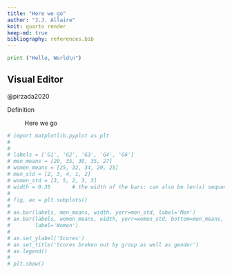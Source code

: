 ```yaml
---
title: "Here we go"
author: "J.J. Allaire"
knit: quarto render
keep-md: true
bibliography: references.bib
---
```


```python
print ("Hello, World\n")
```


## Visual Editor

@pirzada2020

Definition

: Here we go

```python
# import matplotlib.pyplot as plt
# 
# 
# labels = ['G1', 'G2', 'G3', 'G4', 'G6']
# men_means = [20, 35, 30, 35, 27]
# women_means = [25, 32, 34, 20, 25]
# men_std = [2, 3, 4, 1, 2]
# women_std = [3, 5, 2, 3, 3]
# width = 0.35       # the width of the bars: can also be len(x) sequence
# 
# fig, ax = plt.subplots()
# 
# ax.bar(labels, men_means, width, yerr=men_std, label='Men')
# ax.bar(labels, women_means, width, yerr=women_std, bottom=men_means,
#        label='Women')
# 
# ax.set_ylabel('Scores')
# ax.set_title('Scores broken out by group as well as gender')
# ax.legend()
# 
# plt.show()
```

